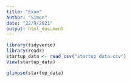 ```yaml
---
title: "Exam"
author: "Simon"
date: "22/9/2021"
output: html_document
---
```





```r
library(tidyverse)
library(readr)
startup_data <- read_csv("startup data.csv")
View(startup_data)

glimpse(startup_data)



```


```r


```



